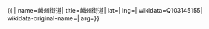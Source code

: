 {{ {{{1|PRC admin/showdata}}}|
name=麟州街道|
title=麟州街道|
lat=|
lng=|
wikidata=Q103145155|
wikidata-original-name=|
arg={{{arg|}}}}}